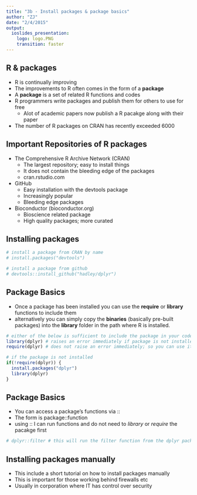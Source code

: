 ```yaml
---
title: "3b - Install packages & package basics"
author: "ZJ"
date: "2/4/2015"
output:
  ioslides_presentation:
    logo: logo.PNG
    transition: faster
---
```


## R & packages

- R is continually improving
- The improvements to R often comes in the form of a **package**
- A **package** is a set of related R functions and codes
- R programmers write packages and publish them for others to use for free
  - Alot of academic papers now publish a R pacakge along with their paper
- The number of R packages on CRAN has recently exceeded 6000


## Important Repositories of R packages

* The Comprehensive R Archive Network (CRAN)
  *  The largest repository; easy to install things
  *  It does not contain the bleeding edge of the packages
  *  cran.rstudio.com
  
- GitHub
  - Easy installation with the devtools package
  - Increasingly popular
  - Bleeding edge packages
  
- Bioconductor (bioconductor.org)
  - Bioscience related package
  - High quality packages; more curated
  
## Installing packages

```r
# install a package from CRAN by name
# install.packages("devtools")

# install a package from github
# devtools::install_github("hadley/dplyr")
```

## Package Basics {.smaller}

- Once a package has been installed you can use the **require** or **library** functions to include them
- alternatively you can simply copy the **binaries** (basically pre-built packages) into the **library** folder in the path where R is installed.
```r
# either of the below is sufficient to include the package in your code
library(dplyr) # raises an error immediately if package is not installed
require(dplyr) # does not raise an error immediately; so you can use it to check if a package exists

# if the package is not installed
if(!require(dplyr)) {
  install.packages("dplyr")
  library(dplyr)
}

```

## Package Basics

- You can access a package's functions via ::
- The form is package::function
- using :: I can run functions and do not need to *library* or *require* the pacakge first

```r
# dplyr::filter # this will run the filter function from the dplyr package
```

## Installing packages manually

- This include a short tutorial on how to install packages manually
- This is important for those working behind firewalls etc 
- Usually in corporation where IT has control over security
